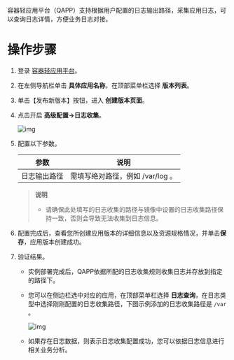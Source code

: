 容器轻应用平台（QAPP）支持根据用户配置的日志输出路径，采集应用日志，可以查询日志详情，方便业务日志对接。





# **操作步骤**

1. 登录 [容器轻应用平台](https://portal.qiniu.com/dora/qapp)。

2. 在左侧导航栏单击 **具体应用名称**，在顶部菜单栏选择 **版本列表**。

3. 单击【发布新版本】按钮，进入 **创建版本页面**。

4. 点击开启 **高级配置->日志收集**。

   ![img](https://dora-doc.qiniu.com/WX20221103-142145%402x.png)

5. 配置以下参数。

   | 参数         | 说明                             |
   | ------------ | -------------------------------- |
   | 日志输出路径 | 需填写绝对路径，例如 /var/log 。 |

   > **说明**
   >
   > - 请确保此处填写的日志收集的路径与镜像中设置的日志收集路径保持一致，否则会导致无法收集到日志信息。

6. 配置完成后，查看您所创建应用版本的详细信息以及资源规格情况，并单击**保存**，应用版本创建成功。

7. 验证结果。

   - 实例部署完成后，QAPP依据所配的日志收集规则收集日志并存放到指定的路径下。

   - 您可以在侧边栏选中对应的应用，在顶部菜单栏选择 **日志查询**，在日志类型中选择刚刚配置的日志收集路径，下图示例添加的日志收集路径是 `/var` 。

     ![img](https://dora-doc.qiniu.com/WX20221103-142413%402x.png)

   - 如果存在日志数据，则表示日志收集配置成功，您可以依据日志信息进行相关业务分析。


